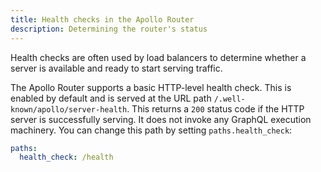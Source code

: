 ```yaml
---
title: Health checks in the Apollo Router
description: Determining the router's status
---
```


Health checks are often used by load balancers to determine whether a server is available and ready to start serving traffic.

The Apollo Router supports a basic HTTP-level health check. This is enabled by default and is served at the URL path `/.well-known/apollo/server-health`. This returns a `200` status code if the HTTP server is successfully serving. It does not invoke any GraphQL execution machinery.
You can change this path by setting `paths.health_check`:
```yaml title="router.yaml"
paths:
  health_check: /health
```
